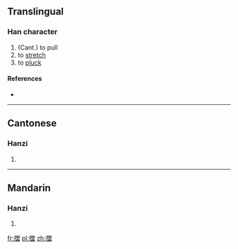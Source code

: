 ==Translingual==

===Han character===
{{Han char|rn=64|rad=手|as=13|sn=16|four=|canj=手日月廿 (QABT), X手日月廿 (XQABT)}}

# (Cant.) to pull
# to [[stretch]]
# to [[pluck]]

====References====
* {{Han ref|kx=0459.201|hdz=31968.051|uh=64DD|ud=25821}}

----

==Cantonese==

===Hanzi===
{{yue-hanzi|jyut=|y=mang3}}

# {{defn|lang=yue|sort=手13}}

----

==Mandarin==

===Hanzi===
{{cmn-hanzi|pin=|wg=}}

# {{defn|lang=cmn|sort=手13}}

[[fr:擝]]
[[pl:擝]]
[[zh:擝]]